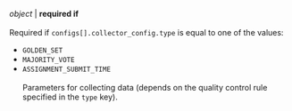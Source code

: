 _object_ \| **required if**<br/><br/>Required if `configs[].collector_config.type` is equal to one of the values:

- `GOLDEN_SET`
- `MAJORITY_VOTE`
- `ASSIGNMENT_SUBMIT_TIME`<br/><br/>Parameters for collecting data (depends on the quality control rule specified in the `type` key).